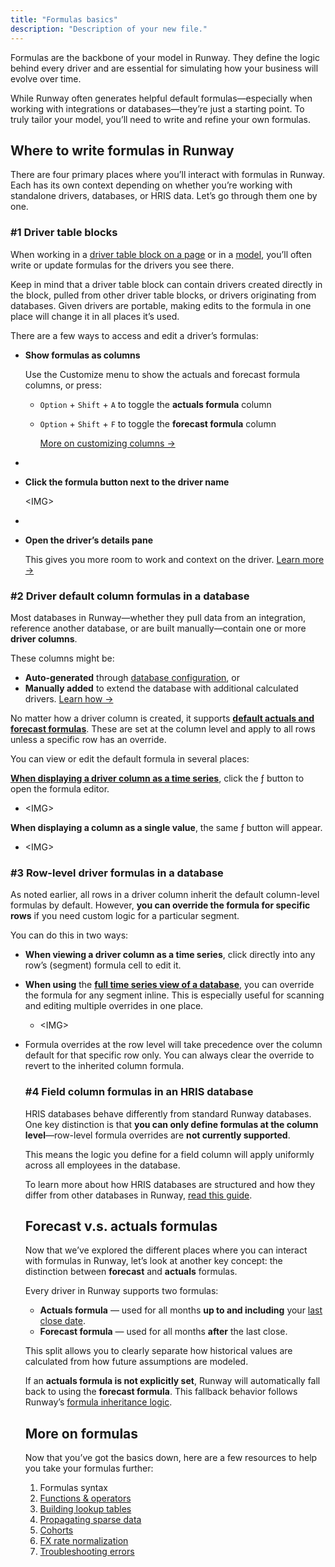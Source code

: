 ```yaml
---
title: "Formulas basics"
description: "Description of your new file."
---
```


Formulas are the backbone of your model in Runway. They define the logic behind every driver and are essential for simulating how your business will evolve over time.

While Runway often generates helpful default formulas—especially when working with integrations or databases—they’re just a starting point. To truly tailor your model, you’ll need to write and refine your own formulas.

## Where to write formulas in Runway

There are four primary places where you’ll interact with formulas in Runway. Each has its own context depending on whether you’re working with standalone drivers, databases, or HRIS data. Let’s go through them one by one.

### #1 Driver table blocks

When working in a [driver table block on a page](https://docs.runway.com/concepts/pages/drivers-table-block) or in a [model](https://docs.runway.com/concepts/models/models-basics), you’ll often write or update formulas for the drivers you see there.

Keep in mind that a driver table block can contain drivers created directly in the block, pulled from other driver table blocks, or drivers originating from databases. Given drivers are portable, making edits to the formula in one place will change it in all places it’s used.

There are a few ways to access and edit a driver’s formulas:

- **Show formulas as columns**

  Use the Customize menu to show the actuals and forecast formula columns, or press:
  - `Option` \+ `Shift` \+ `A` to toggle the **actuals formula** column
  - `Option` \+ `Shift` \+ `F` to toggle the **forecast formula** column

    [More on customizing columns →](https://docs.runway.com/concepts/pages/drivers-table-block#customizing-table-columns)
- 
- **Click the formula button next to the driver name**

  \<IMG\>
- 
- **Open the driver’s details pane**

  This gives you more room to work and context on the driver. [Learn more →](https://docs.runway.com/concepts/drivers/driver-details-pane)

### #2 Driver default column formulas in a database

Most databases in Runway—whether they pull data from an integration, reference another database, or are built manually—contain one or more **driver columns**.

These columns might be:

- **Auto-generated** through [database configuration](https://docs.runway.com/concepts/databases/databases-basics#configuring-a-database), or
- **Manually added** to extend the database with additional calculated drivers. [Learn how →](https://docs.runway.com/concepts/databases/databases-basics#adding-a-column)

No matter how a driver column is created, it supports [****default actuals and forecast formulas****](https://docs.runway.com/concepts/databases/formulas-in-databases#default-formulas). These are set at the column level and apply to all rows unless a specific row has an override.

You can view or edit the default formula in several places:

[**When displaying a driver column as a time series**](https://docs.runway.com/concepts/databases/databases-basics#show-a-column-as-timeseries), click the ƒ button to open the formula editor.

- \<IMG\>

**When displaying a column as a single value**, the same ƒ button will appear.

- \<IMG\>

### #3 Row-level driver formulas in a database

As noted earlier, all rows in a driver column inherit the default column-level formulas by default. However, **you can override the formula for specific rows** if you need custom logic for a particular segment.

You can do this in two ways:

- **When viewing a driver column as a time series**, click directly into any row’s (segment) formula cell to edit it.
- **When using** the [**full time series view of a database**](https://docs.runway.com/concepts/databases/databases-basics#show-all-columns-as-timeseries), you can override the formula for any segment inline. This is especially useful for scanning and editing multiple overrides in one place.
  - \<IMG\>
- Formula overrides at the row level will take precedence over the column default for that specific row only. You can always clear the override to revert to the inherited column formula.

  ### #4 Field column formulas in an HRIS database

  HRIS databases behave differently from standard Runway databases. One key distinction is that **you can only define formulas at the column level**—row-level formula overrides are **not currently supported**.

  This means the logic you define for a field column will apply uniformly across all employees in the database.

  To learn more about how HRIS databases are structured and how they differ from other databases in Runway, [read this guide](https://docs.runway.com/concepts/databases/hris-databases).

  ## Forecast v.s. actuals formulas

  Now that we’ve explored the different places where you can interact with formulas in Runway, let’s look at another key concept: the distinction between **forecast** and **actuals** formulas.

  Every driver in Runway supports two formulas:
  - **Actuals formula** — used for all months **up to and including** your [last close date](https://docs.runway.com/concepts/last-close).
  - **Forecast formula** — used for all months **after** the last close.

  This split allows you to clearly separate how historical values are calculated from how future assumptions are modeled.

  If an **actuals formula is not explicitly set**, Runway will automatically fall back to using the **forecast formula**. This fallback behavior follows Runway’s [formula inheritance logic](https://docs.runway.com/concepts/drivers/drivers-basics#formula-inheritance).

  ## More on formulas

  Now that you’ve got the basics down, here are a few resources to help you take your formulas further:
  1. Formulas syntax
  2. [Functions & operators](https://docs.runway.com/concepts/formulas/functions-operators)
  3. [Building lookup tables](https://docs.runway.com/guides/modeling/lookups)
  4. [Propagating sparse data](https://docs.runway.com/guides/modeling/propagating-sparse-data)
  5. [Cohorts](https://docs.runway.com/guides/modeling/cohorts)
  6. [FX rate normalization](https://docs.runway.com/guides/modeling/fx-rate)
  7. [Troubleshooting errors](https://docs.runway.com/guides/modeling/fixing-errors)